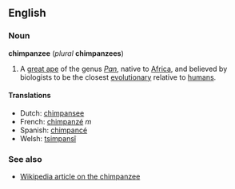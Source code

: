 ==English==
===Noun===
'''chimpanzee''' (''plural'' '''chimpanzees''')

#A [[great ape]] of the genus ''[[Pan]]'', native to [[Africa]], and believed by biologists to be the closest [[evolutionary]] relative to [[human]]s.

====Translations====
*Dutch: [[chimpansee]]
*French: [[chimpanzé]] ''m''
*Spanish: [[chimpancé]]
*Welsh: [[tsimpansî]]

===See also===
*[[w:Chimpanzee|Wikipedia article on the chimpanzee]]